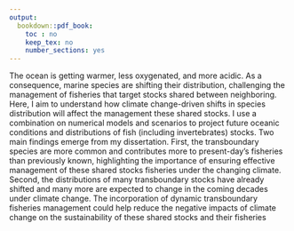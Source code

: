 ```yaml
---
output:
  bookdown::pdf_book:
    toc : no
    keep_tex: no
    number_sections: yes
---
```


<!-- NOTE: max 150 words -->

The ocean is getting warmer, less oxygenated, and more acidic. As a consequence, marine species are shifting their distribution, challenging the management of fisheries that target stocks shared between neighboring. Here, I aim to understand how climate change-driven shifts in species distribution will affect the management these shared stocks. I use a combination on numerical models and scenarios to project future oceanic conditions and distributions of fish (including invertebrates) stocks. Two main findings emerge from my dissertation. First, the transboundary species are more common and contributes more to present-day’s fisheries than previously known, highlighting the importance of ensuring effective management of these shared stocks fisheries under the changing climate. Second, the distributions of many transboundary stocks have already shifted and many more are expected to change in the coming decades under climate change. The incorporation of dynamic transboundary fisheries management could help reduce the negative impacts of climate change on the sustainability of these shared stocks and their fisheries

<!--Current words 149/150 -->


